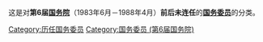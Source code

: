 这是对'''第6届[[中华人民共和国国务院|国务院]]'''（1983年6月－1988年4月）'''前后未连任'''的'''[[国务委员|国务委员]]'''的分类。

[[Category:历任国务委员|Category:历任国务委员]]
[[Category:国务委员_(第6届国务院)|Category:国务委员 (第6届国务院)]]